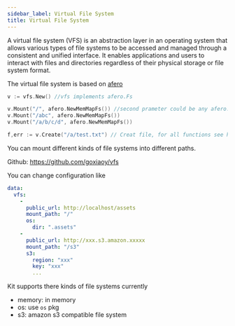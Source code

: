 ```yaml
---
sidebar_label: Virtual File System
title: Virtual File System
---
```

A virtual file system (VFS) is an abstraction layer in an operating system that allows various types of file systems to be accessed and managed through a consistent and unified interface. It enables applications and users to interact with files and directories regardless of their physical storage or file system format.


The virtual file system is based on [afero](https://github.com/spf13/afero)

```go
v := vfs.New() //vfs implements afero.Fs

v.Mount("/", afero.NewMemMapFs()) //second prameter could be any afero.Fs 
v.Mount("/abc", afero.NewMemMapFs())
v.Mount("/a/b/c/d", afero.NewMemMapFs())

f,err := v.Create("/a/test.txt") // Creat file, for all functions see https://github.com/spf13/afero#list-of-all-available-functions
```

You can mount different kinds of file systems into different paths.


Github: https://github.com/goxiaoy/vfs


You can change configuration like

```yaml
data:
  vfs:
    -
      public_url: http://localhost/assets
      mount_path: "/"
      os:
        dir: ".assets"
    -
      public_url: http://xxx.s3.amazon.xxxxx
      mount_path: "/s3"
      s3:
        region: "xxx"
        key: "xxx"
        ...
```

Kit supports there kinds of file systems currently

- memory: in memory
- os: use `os` pkg
- s3: amazon s3 compatible file system
